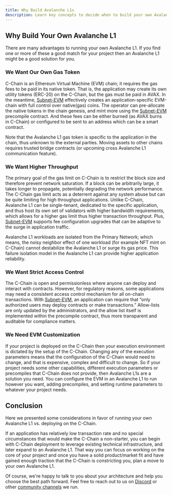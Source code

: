 ```yaml
---
title: Why Build Avalanche L1s
description: Learn key concepts to decide when to build your own Avalanche L1.
---
```


## Why Build Your Own Avalanche L1

There are many advantages to running your own Avalanche L1. If you find one or more of these a good match for your project then an Avalanche L1 might be a good solution for you.

### We Want Our Own Gas Token[​](#we-want-our-own-gas-token "Direct link to heading")

C-Chain is an Ethereum Virtual Machine (EVM) chain; it requires the gas fees to be paid in its native token. That is, the application may create its own utility tokens (ERC-20) on the C-Chain, but the gas must be paid in AVAX. In the meantime, [Subnet-EVM](https://github.com/ava-labs/subnet-evm) effectively creates an application-specific EVM-chain with full control over native(gas) coins. The operator can pre-allocate the native tokens in the chain genesis, and mint more using the [Subnet-EVM](https://github.com/ava-labs/subnet-evm) precompile contract. And these fees can be either burned (as AVAX burns in C-Chain) or configured to be sent to an address which can be a smart contract.

Note that the Avalanche L1 gas token is specific to the application in the chain, thus unknown to the external parties. Moving assets to other chains requires trusted bridge contracts (or upcoming cross Avalanche L1 communication feature).

### We Want Higher Throughput[​](#we-want-higher-throughput "Direct link to heading")

The primary goal of the gas limit on C-Chain is to restrict the block size and therefore prevent network saturation. If a block can be arbitrarily large, it takes longer to propagate, potentially degrading the network performance. The C-Chain gas limit acts as a deterrent against any system abuse but can be quite limiting for high throughput applications. Unlike C-Chain, Avalanche L1 can be single-tenant, dedicated to the specific application, and thus host its own set of validators with higher bandwidth requirements, which allows for a higher gas limit thus higher transaction throughput. Plus, [Subnet-EVM](https://github.com/ava-labs/subnet-evm) supports fee configuration upgrades that can be adaptive to the surge in application traffic.

Avalanche L1 workloads are isolated from the Primary Network; which means, the noisy neighbor effect of one workload (for example NFT mint on C-Chain) cannot destabilize the Avalanche L1 or surge its gas price. This failure isolation model in the Avalanche L1 can provide higher application reliability.

### We Want Strict Access Control[​](#we-want-strict-access-control "Direct link to heading")

The C-Chain is open and permissionless where anyone can deploy and interact with contracts. However, for regulatory reasons, some applications may need a consistent access control mechanism for all on-chain transactions. With [Subnet-EVM](https://github.com/ava-labs/subnet-evm), an application can require that “only authorized users may deploy contracts or make transactions.” Allow-lists are only updated by the administrators, and the allow list itself is implemented within the precompile contract, thus more transparent and auditable for compliance matters.

### We Need EVM Customization[​](#we-need-evm-customization "Direct link to heading")

If your project is deployed on the C-Chain then your execution environment is dictated by the setup of the C-Chain. Changing any of the execution parameters means that the configuration of the C-Chain would need to change, and that is expensive, complex and difficult to change. So if your project needs some other capabilities, different execution parameters or precompiles that C-Chain does not provide, then Avalanche L1s are a solution you need. You can configure the EVM in an Avalanche L1 to run however you want, adding precompiles, and setting runtime parameters to whatever your project needs.

## Conclusion

Here we presented some considerations in favor of running your own Avalanche L1 vs. deploying on the C-Chain.

If an application has relatively low transaction rate and no special circumstances that would make the C-Chain a non-starter, you can begin with C-Chain deployment to leverage existing technical infrastructure, and later expand to an Avalanche L1. That way you can focus on working on the core of your project and once you have a solid product/market fit and have gained enough traction that the C-Chain is constricting you, plan a move to your own Avalanche L1.

Of course, we're happy to talk to you about your architecture and help you choose the best path forward. Feel free to reach out to us on [Discord](https://chat.avalabs.org/) or other [community channels](https://www.avax.network/community) we run.